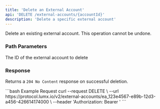 ```yaml
---
title: 'Delete an External Account'
api: 'DELETE /external-accounts/{accountId}'
description: 'Delete a specific external account'
---
```


Delete an existing external account. This operation cannot be undone.

### Path Parameters

<ParamField path="accountId" type="string" required>
  The ID of the external account to delete
</ParamField>

### Response

Returns a `204 No Content` response on successful deletion.

<RequestExample>
```bash Example Request
curl --request DELETE \
  --url https://protocol.lumx.io/v2/external-accounts/ea_123e4567-e89b-12d3-a456-426614174000 \
  --header 'Authorization: Bearer <token>'
```
</RequestExample> 